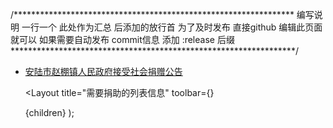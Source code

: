 /****************************************************************
    编写说明 一行一个 此处作为汇总  后添加的放行首
    为了及时发布 直接github 编辑此页面就可以
    如果需要自动发布  commit信息 添加  :release  后缀
*****************************************************************/

<EditMe path="pages/posts/donaition.mdx" title="如果需要添加点击我进行编辑" />

- [安陆市赵棚镇人民政府接受社会捐赠公告](https://mp.weixin.qq.com/s/CVc-TLMXXqeDVOtSB7grSg)

  <Layout
    title="需要捐助的列表信息"
    toolbar={<EditMe btn path="pages/posts/donaition.mdx" title="点击我可以编辑" />}
  >
    {children}
  </Layout>
);
